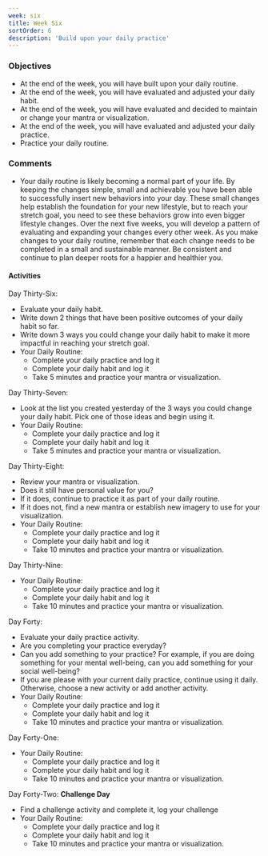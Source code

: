 ```yaml
---
week: six
title: Week Six
sortOrder: 6
description: 'Build upon your daily practice'
---
```


### Objectives

- At the end of the week, you will have built upon your daily routine.
- At the end of the week, you will have evaluated and adjusted your daily habit.
- At the end of the week, you will have evaluated and decided to maintain or change your mantra or visualization.
- At the end of the week, you will have evaluated and adjusted your daily practice.
- Practice your daily routine.

### Comments

- Your daily routine is likely becoming a normal part of your life. By keeping the changes simple, small and achievable you have been able to successfully insert new behaviors into your day. These small changes help establish the foundation for your new lifestyle, but to reach your stretch goal, you need to see these behaviors grow into even bigger lifestyle changes. Over the next five weeks, you will develop a pattern of evaluating and expanding your changes every other week. As you make changes to your daily routine, remember that each change needs to be completed in a small and sustainable manner. Be consistent and continue to plan deeper roots for a happier and healthier you.

#### Activities

Day Thirty-Six:

- Evaluate your daily habit.
- Write down 2 things that have been positive outcomes of your daily habit so far.
- Write down 3 ways you could change your daily habit to make it more impactful in reaching your stretch goal.
- Your Daily Routine:
  - Complete your daily practice and log it
  - Complete your daily habit and log it
  - Take 5 minutes and practice your mantra or visualization.

Day Thirty-Seven:

- Look at the list you created yesterday of the 3 ways you could change your daily habit. Pick one of those ideas and begin using it.
- Your Daily Routine:
  - Complete your daily practice and log it
  - Complete your daily habit and log it
  - Take 5 minutes and practice your mantra or visualization.

Day Thirty-Eight:

- Review your mantra or visualization.
- Does it still have personal value for you?
- If it does, continue to practice it as part of your daily routine.
- If it does not, find a new mantra or establish new imagery to use for your visualization.
- Your Daily Routine:
  - Complete your daily practice and log it
  - Complete your daily habit and log it
  - Take 10 minutes and practice your mantra or visualization.

Day Thirty-Nine:

- Your Daily Routine:
  - Complete your daily practice and log it
  - Complete your daily habit and log it
  - Take 10 minutes and practice your mantra or visualization.

Day Forty:

- Evaluate your daily practice activity.
- Are you completing your practice everyday?
- Can you add something to your practice? For example, if you are doing something for your mental well-being, can you add something for your social well-being?
- If you are please with your current daily practice, continue using it daily. Otherwise, choose a new activity or add another activity.
- Your Daily Routine:
  - Complete your daily practice and log it
  - Complete your daily habit and log it
  - Take 10 minutes and practice your mantra or visualization.

Day Forty-One:

- Your Daily Routine:
  - Complete your daily practice and log it
  - Complete your daily habit and log it
  - Take 10 minutes and practice your mantra or visualization.

Day Forty-Two: **Challenge Day**

- Find a challenge activity and complete it, log your challenge
- Your Daily Routine:
  - Complete your daily practice and log it
  - Complete your daily habit and log it
  - Take 10 minutes and practice your mantra or visualization.